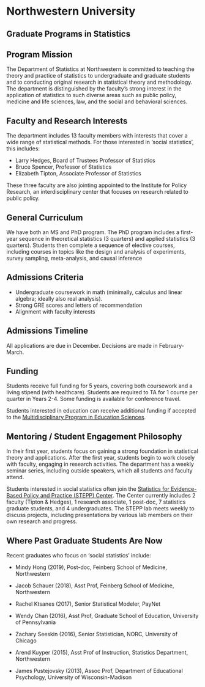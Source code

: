 
# Northwestern University {-}

## Graduate Programs in Statistics  {-}

## Program Mission  {-}
The Department of Statistics at Northwestern is committed to teaching the theory and practice of statistics to undergraduate and graduate students and to conducting original research in statistical theory and methodology. The department is distinguished by the faculty's strong interest in the application of statistics to such diverse areas such as public policy, medicine and life sciences, law, and the social and behavioral sciences.


## Faculty and Research Interests  {-}
The department includes 13 faculty members with interests that cover a wide range of
statistical methods. For those interested in ‘social statistics’, this includes:  

-	Larry Hedges, Board of Trustees Professor of Statistics      
-	Bruce Spencer, Professor of Statistics   
-	Elizabeth Tipton, Associate Professor of Statistics    

These three faculty are also jointing appointed to the Institute for Policy Research, an interdisciplinary center that focuses on research related to public policy.  


## General Curriculum  {-}
We have both an MS and PhD program. The PhD program includes a first-year sequence in theoretical statistics (3 quarters) and applied statistics (3 quarters). Students then complete a sequence of elective courses, including courses in topics like the design and analysis of experiments, survey sampling, meta-analysis, and causal inference

## Admissions Criteria  {-}
-	Undergraduate coursework in math (minimally, calculus and linear algebra; ideally also real analysis).  
-	Strong GRE scores and letters of recommendation  
-	Alignment with faculty interests  


## Admissions Timeline  {-}
All applications are due in December. Decisions are made in February-March.

## Funding  {-}
Students receive full funding for 5 years, covering both coursework and a living stipend (with healthcare). Students are required to TA for 1 course per quarter in Years 2-4. Some funding is available for conference travel.  

Students interested in education can receive additional funding if accepted to the [Multidisciplinary Program in Education Sciences](https://www.mpes.sesp.northwestern.edu/mpes-training-program/).    



## Mentoring / Student Engagement Philosophy  {-}
In their first year, students focus on gaining a strong foundation in statistical theory and applications. After the first year, students begin to work closely with faculty, engaging in research activities. The department has a weekly seminar series, including outside speakers, which all students and faculty attend.  

Students interested in social statistics often join the [Statistics for Evidence-Based Policy and Practice (STEPP) Center](https://stepp.center/). The Center currently includes 2 faculty (Tipton \& Hedges), 1 research associate, 1 post-doc, 7 statistics graduate students, and 4 undergraduates. The STEPP lab meets weekly to discuss projects, including presentations by various lab members on their own research and progress.

## Where Past Graduate Students Are Now  {-}

Recent graduates who focus on ‘social statistics’ include:

-	Mindy Hong (2019), Post-doc, Feinberg School of Medicine, Northwestern

-	Jacob Schauer (2018), Asst Prof, Feinberg School of Medicine, Northwestern

-	Rachel Ktsanes (2017), Senior Statistical Modeler, PayNet

-	Wendy Chan (2016), Asst Prof, Graduate School of Education, University of Pennsylvania

-	Zachary Seeskin (2016), Senior Statistician, NORC, University of Chicago

-	Arend Kuyper (2015), Asst Prof of Instruction, Statistics Department, Northwestern

-	James Pustejovsky (2013), Assoc Prof, Department of Educational Psychology, University of Wisconsin-Madison  
